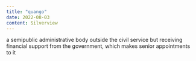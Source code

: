 ```yaml
---
title: "quango"
date: 2022-08-03
content: Silverview
---
```


a semipublic administrative body outside the civil service but receiving financial support from the government, which makes senior appointments to it
